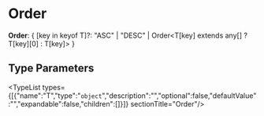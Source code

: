 
# Order

 **Order**: &#123; [key in keyof T]?: "ASC" \| "DESC" \| Order&#60;T[key] extends any[] ? T[key][0] : T[key]&#62; &#125;

## Type Parameters

<TypeList types={[{"name":"T","type":"`object`","description":"","optional":false,"defaultValue":"","expandable":false,"children":[]}]}  sectionTitle="Order"/>
